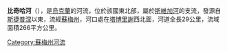 '''比奇哈河'''（{{lang-uk|Бичиха}}），是[[烏克蘭|烏克蘭]]的河流，位於該國東北部，屬於[[斯維加河|斯維加河]]的支流，發源自[[斯捷普涅_(亞姆皮利區)|斯捷普涅]]以東，流經[[蘇梅州|蘇梅州]]，河口處在[[塔博里謝_(中布達區)|塔博里謝]]西北面，河道全長29公里，流域面積266平方公里。

{{DEFAULTSORT:Бичиха}}
[[Category:蘇梅州河流|Category:蘇梅州河流]]


{{Ukraine-river-stub}}